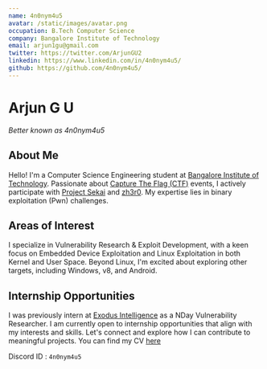 ```yaml
---
name: 4n0nym4u5
avatar: /static/images/avatar.png
occupation: B.Tech Computer Science
company: Bangalore Institute of Technology
email: arjun1gu@gmail.com
twitter: https://twitter.com/ArjunGU2
linkedin: https://www.linkedin.com/in/4n0nym4u5/
github: https://github.com/4n0nym4u5/
---
```


# Arjun G U

*Better known as 4n0nym4u5*

## About Me

Hello! I'm a Computer Science Engineering student at [Bangalore Institute of Technology](https://bit-bangalore.edu.in/). Passionate about [Capture The Flag (CTF)](https://ctftime.org/ctf-wtf/) events, I actively participate with [Project Sekai](https://ctftime.org/team/169557) and [zh3r0](https://ctftime.org/team/212987). My expertise lies in binary exploitation (Pwn) challenges.

## Areas of Interest

I specialize in Vulnerability Research & Exploit Development, with a keen focus on Embedded Device Exploitation and Linux Exploitation in both Kernel and User Space. Beyond Linux, I'm excited about exploring other targets, including Windows, v8, and Android.

## Internship Opportunities

I was previously intern at [Exodus Intelligence](https://exodusintel.com/) as a NDay Vulnerability Researcher. I am currently open to internship opportunities that align with my interests and skills. Let's connect and explore how I can contribute to meaningful projects. You can find my CV [here](/static/files/CV.pdf)

Discord ID : `4n0nym4u5`